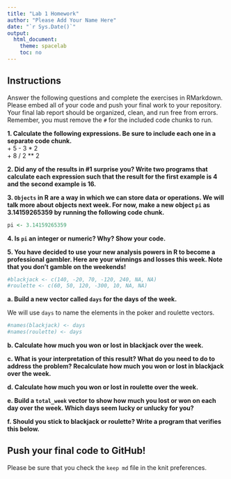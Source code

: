 ```yaml
---
title: "Lab 1 Homework"
author: "Please Add Your Name Here"
date: "`r Sys.Date()`"
output:
  html_document:
    theme: spacelab
    toc: no
---
```


## Instructions
Answer the following questions and complete the exercises in RMarkdown. Please embed all of your code and push your final work to your repository. Your final lab report should be organized, clean, and run free from errors. Remember, you must remove the `#` for the included code chunks to run.  

**1. Calculate the following expressions. Be sure to include each one in a separate code chunk.**  
  + 5 - 3 * 2  
  + 8 / 2 ** 2  
  
**2. Did any of the results in #1 surprise you? Write two programs that calculate each expression such that the result for the first example is 4 and the second example is 16.**  

**3. `Objects` in R are a way in which we can store data or operations. We will talk more about objects next week. For now, make a new object `pi` as 3.14159265359 by running the following code chunk.**
```r
pi <- 3.14159265359
```

**4. Is `pi` an integer or numeric? Why? Show your code.**  

**5. You have decided to use your new analysis powers in R to become a professional gambler. Here are your winnings and losses this week. Note that you don't gamble on the weekends!**  
```r
#blackjack <- c(140, -20, 70, -120, 240, NA, NA)
#roulette <- c(60, 50, 120, -300, 10, NA, NA)
```

**a. Build a new vector called `days` for the days of the week.** 


We will use `days` to name the elements in the poker and roulette vectors.
```r
#names(blackjack) <- days
#names(roulette) <- days
```

**b. Calculate how much you won or lost in blackjack over the week.**  


**c. What is your interpretation of this result? What do you need to do to address the problem? Recalculate how much you won or lost in blackjack over the week.**  


**d. Calculate how much you won or lost in roulette over the week.**  


**e. Build a `total_week` vector to show how much you lost or won on each day over the week. Which days seem lucky or unlucky for you?**


**f. Should you stick to blackjack or roulette? Write a program that verifies this below.**  

## Push your final code to GitHub!
Please be sure that you check the `keep md` file in the knit preferences.  
